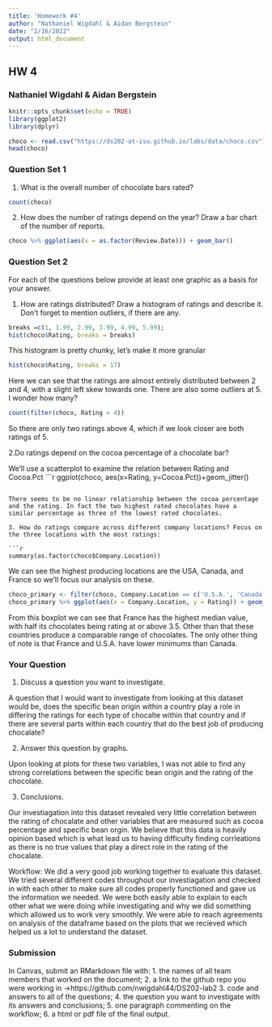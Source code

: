 ```yaml
---
title: 'Homework #4'
author: "Nathaniel Wigdahl & Aidan Bergstein"
date: "2/16/2022"
output: html_document
---
```


## HW 4
### Nathaniel Wigdahl & Aidan Bergstein

```r
knitr::opts_chunk$set(echo = TRUE)
library(ggplot2)
library(dplyr)
```
```r
choco <- read.csv("https://ds202-at-isu.github.io/labs/data/choco.csv")
head(choco)
```

### Question Set 1

1.  What is the overall number of chocolate bars rated?

```r
count(choco)
```

2. How does the number of ratings depend on the year? Draw a bar chart of the number of reports.

```r
choco %>% ggplot(aes(x = as.factor(Review.Date))) + geom_bar()
```
### Question Set 2

For each of the questions below provide at least one graphic as a basis for your answer.

   1. How are ratings distributed? Draw a histogram of ratings and describe it. Don’t forget to mention outliers, if there are any.
   
  ```r
  breaks =c(1, 1.99, 2.99, 3.99, 4.99, 5.99);
  hist(choco$Rating, breaks = breaks)
  ```
  This histogram is pretty chunky, let's make it more granular
  
  ```r
  hist(choco$Rating, breaks = 17)
  ```
  
  Here we can see that the ratings are almost entirely distributed between 2 and 4, with a slight left skew towards one. There are also some outliers at 5. I wonder how many?
  
  ```r
  count(filter(choco, Rating > 4))
  ```
  So there are only two ratings above 4, which if we look closer are both ratings of 5.
  

   2.Do ratings depend on the cocoa percentage of a chocolate bar?
   
   We'll use a scatterplot to examine the relation between Rating and Cocoa.Pct
   ```r
   ggplot(choco, aes(x=Rating, y=Cocoa.Pct))+geom_jitter()

   ```
   
   There seems to be no linear relationship between the cocoa percentage and the rating. In fact the two highest rated chocolates have a similar percentage as three of the lowest rated chocolates.
   
   3. How do ratings compare across different company locations? Focus on the three locations with the most ratings:
   
```r
summary(as.factor(choco$Company.Location))

```

We can see the highest producing locations are the USA, Canada, and France so we'll focus our analysis on these.

```r
choco_primary <- filter(choco, Company.Location == c('U.S.A.', 'Canada', 'France'))
choco_primary %>% ggplot(aes(x = Company.Location, y = Rating)) + geom_boxplot()
```

From this boxplot we can see that France has the highest median value, with half its chocolates being rating at or above 3.5. Other than that these countries produce a comparable range of chocolates. 
The only other thing of note is that France and U.S.A. have lower minimums than Canada.

### Your Question

1. Discuss a question you want to investigate.

A question that I would want to investigate from looking at this dataset would be, does the specific bean origin within a country play a role in differing the ratings for each type of chocalte within that country and if there are several parts within each country that do the best job of producing chocalate?

2. Answer this question by graphs.

Upon looking at plots for these two variables, I was not able to find any strong correlations between the specific bean origin and the rating of the chocolate.

3. Conclusions.

Our investiagation into this dataset revealed very little correlation between the rating of chocalate and other variables that are measured such as cocoa percentage and specific bean orgin. We believe that this data is heavily opinion based which is what lead us to having difficulty finding corrleations as there is no true values that play a direct role in the rating of the chocalate.

Workflow: We did a very good job working together to evaluate this dataset. We tried several different codes throughout our investiagation and checked in with each other to make sure all codes properly functioned and gave us the information we needed. We were both easily able to explain to each other what we were doing while investigating and why we did something which allowed us to work very smoothly. We were able to reach agreements on analysis of the dataframe based on the plots that we recieved which helped us a lot to understand the dataset.

### Submission
In Canvas, submit an RMarkdown file with:
1. the names of all team members that worked on the document;
2. a link to the github repo you were working in ->https://github.com/nwigdahl44/DS202-lab2
3. code and answers to all of the questions;
4. the question you want to investigate with its answers and conclusions;
5. one paragraph commenting on the workflow;
6. a html or pdf file of the final output.



